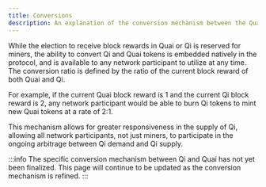 ```yaml
---
title: Conversions
description: An explanation of the conversion mechanism between the Quai and Qi tokens.
---
```


While the election to receive block rewards in Quai or Qi is reserved for miners, the ability to convert Qi and Quai tokens is embedded natively in the protocol, and is available to any network participant to utilize at any time. The conversion ratio is defined by the ratio of the current block reward of both Quai and Qi.

For example, if the current Quai block reward is 1 and the current Qi block reward is 2, any network participant would be able to burn Qi tokens to mint new Quai tokens at a rate of 2:1.

This mechanism allows for greater responsiveness in the supply of Qi, allowing all network participants, not just miners, to participate in the ongoing arbitrage between Qi demand and Qi supply. 

:::info
The specific conversion mechanism between Qi and Quai has not yet been finalized. This page will continue to be updated as the conversion mechanism is refined. 
:::